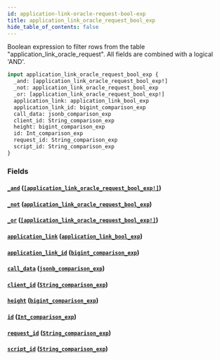 ```yaml
---
id: application-link-oracle-request-bool-exp
title: application_link_oracle_request_bool_exp
hide_table_of_contents: false
---
```


Boolean expression to filter rows from the table "application_link_oracle_request". All fields are combined with a logical 'AND'.

```graphql
input application_link_oracle_request_bool_exp {
  _and: [application_link_oracle_request_bool_exp!]
  _not: application_link_oracle_request_bool_exp
  _or: [application_link_oracle_request_bool_exp!]
  application_link: application_link_bool_exp
  application_link_id: bigint_comparison_exp
  call_data: jsonb_comparison_exp
  client_id: String_comparison_exp
  height: bigint_comparison_exp
  id: Int_comparison_exp
  request_id: String_comparison_exp
  script_id: String_comparison_exp
}
```

### Fields

#### [`_and`](#) ([`[application_link_oracle_request_bool_exp!]`](../inputs/application-link-oracle-request-bool-exp))

#### [`_not`](#) ([`application_link_oracle_request_bool_exp`](../inputs/application-link-oracle-request-bool-exp))

#### [`_or`](#) ([`[application_link_oracle_request_bool_exp!]`](../inputs/application-link-oracle-request-bool-exp))

#### [`application_link`](#) ([`application_link_bool_exp`](../inputs/application-link-bool-exp))

#### [`application_link_id`](#) ([`bigint_comparison_exp`](../inputs/bigint-comparison-exp))

#### [`call_data`](#) ([`jsonb_comparison_exp`](../inputs/jsonb-comparison-exp))

#### [`client_id`](#) ([`String_comparison_exp`](../inputs/string-comparison-exp))

#### [`height`](#) ([`bigint_comparison_exp`](../inputs/bigint-comparison-exp))

#### [`id`](#) ([`Int_comparison_exp`](../inputs/int-comparison-exp))

#### [`request_id`](#) ([`String_comparison_exp`](../inputs/string-comparison-exp))

#### [`script_id`](#) ([`String_comparison_exp`](../inputs/string-comparison-exp))
